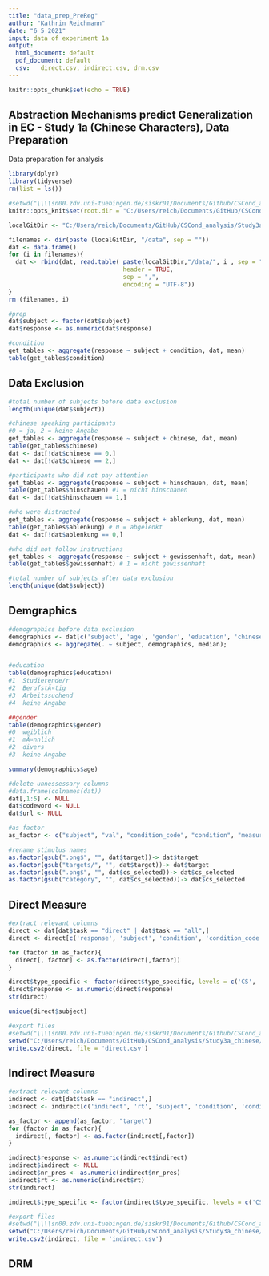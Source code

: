 ```yaml
---
title: "data_prep_PreReg"
author: "Kathrin Reichmann"
date: "6 5 2021"
input: data of experiment 1a
output:
  html_document: default
  pdf_document: default
  csv:   direct.csv, indirect.csv, drm.csv
---
```


```r
knitr::opts_chunk$set(echo = TRUE)
```

## Abstraction Mechanisms predict Generalization in EC - Study 1a (Chinese Characters), Data Preparation

Data preparation for analysis


```r
library(dplyr)
library(tidyverse)
rm(list = ls())

```

```r

#setwd("\\\\sn00.zdv.uni-tuebingen.de/siskr01/Documents/Github/CSCond_analysis/CSCond_analysis/data")
knitr::opts_knit$set(root.dir = "C:/Users/reich/Documents/GitHub/CSCond_analysis/Study3a_chinese/data")

localGitDir <- "C:/Users/reich/Documents/GitHub/CSCond_analysis/Study3a_chinese"


```

```r
filenames <- dir(paste (localGitDir, "/data", sep = ""))
dat <- data.frame()
for (i in filenames){
  dat <- rbind(dat, read.table( paste(localGitDir,"/data/", i , sep = ""),
                                header = TRUE, 
                                sep = ",", 
                                encoding = "UTF-8"))
}
rm (filenames, i)

```

```r

#prep
dat$subject <- factor(dat$subject)
dat$response <- as.numeric(dat$response)

#condition
get_tables <- aggregate(response ~ subject + condition, dat, mean)
table(get_tables$condition)

```

## Data Exclusion

```r
#total number of subjects before data exclusion
length(unique(dat$subject))

#chinese speaking participants
#0 = ja, 2 = keine Angabe
get_tables <- aggregate(response ~ subject + chinese, dat, mean)
table(get_tables$chinese)
dat <- dat[!dat$chinese == 0,]
dat <- dat[!dat$chinese == 2,]

#participants who did not pay attention
get_tables <- aggregate(response ~ subject + hinschauen, dat, mean)
table(get_tables$hinschauen) #1 = nicht hinschauen
dat <- dat[!dat$hinschauen == 1,]

#who were distracted
get_tables <- aggregate(response ~ subject + ablenkung, dat, mean)
table(get_tables$ablenkung) # 0 = abgelenkt
dat <- dat[!dat$ablenkung == 0,]

#who did not follow instructions
get_tables <- aggregate(response ~ subject + gewissenhaft, dat, mean)
table(get_tables$gewissenhaft) # 1 = nicht gewissenhaft

#total number of subjects after data exclusion
length(unique(dat$subject))

```

## Demgraphics

```r

#demographics before data exclusion
demographics <- dat[c('subject', 'age', 'gender', 'education', 'chinese', 'handedness')]
demographics <- aggregate(. ~ subject, demographics, median);


#education
table(demographics$education)
#1	Studierende/r
#2	BerufstÃ¤tig
#3	Arbeitssuchend
#4	keine Angabe

##gender
table(demographics$gender)
#0	weiblich
#1	mÃ¤nnlich
#2	divers
#3	keine Angabe

summary(demographics$age)

```

```r


#delete unnessessary columns
#data.frame(colnames(dat))
dat[,1:5] <- NULL
dat$codeword <- NULL
dat$url <- NULL

#as factor
as_factor <- c("subject", "val", "condition_code", "condition", "measure", "measure_code", "type", "type_specific", "category", "cs_selected")

#rename stimulus names
as.factor(gsub(".png$", "", dat$target))-> dat$target
as.factor(gsub("targets/", "", dat$target))-> dat$target
as.factor(gsub(".png$", "", dat$cs_selected))-> dat$cs_selected
as.factor(gsub("category", "", dat$cs_selected))-> dat$cs_selected

```


## Direct Measure


```r
#extract relevant columns
direct <- dat[dat$task == "direct" | dat$task == "all",] 
direct <- direct[c('response', 'subject', 'condition', 'condition_code', 'measure', 'measure_code', 'val', 'type', 'type_specific', 'category', 'cs_selected')]

for (factor in as_factor){
  direct[, factor] <- as.factor(direct[,factor])
}

direct$type_specific <- factor(direct$type_specific, levels = c('CS', 'GSold', 'GSnew', 'abstract', 'all'), labels = c('CS', 'GS same', 'GS different', "Feature", "Group"))
direct$response <- as.numeric(direct$response)
str(direct)

unique(direct$subject)

#export files
#setwd("\\\\sn00.zdv.uni-tuebingen.de/siskr01/Documents/Github/CSCond_analysis/CSCond_analysis/data")
setwd("C:/Users/reich/Documents/GitHub/CSCond_analysis/Study3a_chinese/data_preprocessed")
write.csv2(direct, file = 'direct.csv')

```


## Indirect Measure

```r
#extract relevant columns
indirect <- dat[dat$task == "indirect",]
indirect <- indirect[c('indirect', 'rt', 'subject', 'condition', 'condition_code', 'measure', 'measure_code', 'val', 'type', 'type_specific', 'category', 'cs_selected', 'target', 'nr_pres')]

as_factor <- append(as_factor, "target")
for (factor in as_factor){
  indirect[, factor] <- as.factor(indirect[,factor])
}

indirect$response <- as.numeric(indirect$indirect)
indirect$indirect <- NULL
indirect$nr_pres <- as.numeric(indirect$nr_pres)
indirect$rt <- as.numeric(indirect$rt)
str(indirect)

indirect$type_specific <- factor(indirect$type_specific, levels = c('CS', 'GSold', 'GSnew', 'abstract'), labels = c('CS', 'GS same', 'GS different', "Feature"))

#export files
#setwd("\\\\sn00.zdv.uni-tuebingen.de/siskr01/Documents/Github/CSCond_analysis/CSCond_analysis/data")
setwd("C:/Users/reich/Documents/GitHub/CSCond_analysis/Study3a_chinese/data")
write.csv2(indirect, file = 'indirect.csv')

```

## DRM

```r



```

